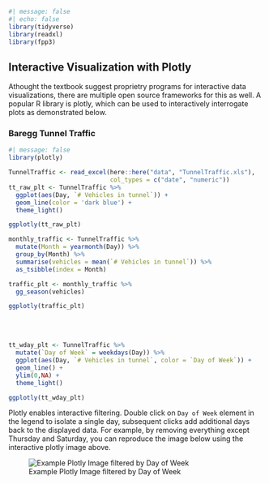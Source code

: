 ```r
#| message: false
#| echo: false
library(tidyverse)
library(readxl)
library(fpp3)
```

## Interactive Visualization with Plotly

Athought the textbook suggest proprietry programs for interactive data visualizations, there are multiple open source frameworks for this as well. A popular R library is plotly, which can be used to interactively interrogate plots as demonstrated below.

### Baregg Tunnel Traffic

```r
#| message: false
library(plotly)

TunnelTraffic <- read_excel(here::here("data", "TunnelTraffic.xls"),
                            col_types = c("date", "numeric"))
tt_raw_plt <- TunnelTraffic %>% 
  ggplot(aes(Day, `# Vehicles in tunnel`)) +
  geom_line(color = 'dark blue') +
  theme_light()

ggplotly(tt_raw_plt)
```

```r
monthly_traffic <- TunnelTraffic %>% 
  mutate(Month = yearmonth(Day)) %>% 
  group_by(Month) %>% 
  summarise(vehicles = mean(`# Vehicles in tunnel`)) %>% 
  as_tsibble(index = Month) 

traffic_plt <- monthly_traffic %>% 
  gg_season(vehicles)

ggplotly(traffic_plt)
```

\
\

```r
tt_wday_plt <- TunnelTraffic %>% 
  mutate(`Day of Week` = weekdays(Day)) %>% 
  ggplot(aes(Day, `# Vehicles in tunnel`, color = `Day of Week`)) +
  geom_line() +
  ylim(0,NA) +
  theme_light()

ggplotly(tt_wday_plt)
```

Plotly enables interactive filtering. Double click on `Day of Week` element in the legend to isolate a single day, subsequent clicks add additional days back to the displayed data. For example, by removing everything except Thursday and Saturday, you can reproduce the image below using the interactive plotly image above.

![Example Plotly Image filtered by Day of Week](image/TunnelTrafic_plotly_example.png)
